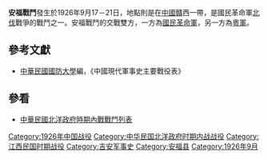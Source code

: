 {{Infobox Military Conflict|
campaign=|
image=|
caption=|
conflict=安福戰鬥|
date=1926年9月17日－21日|
place=[[中國|中國]]贛西|
result=國軍二軍攻擊粵軍所在贛西安福，兩方皆有百人以上陣亡。該城數度易手，21日，國軍始真正控制該城。|
combatant1=[[國民革命軍|國民革命軍]]二軍六師、十六團|
combatant2=粵軍| 
commander1=[[朱耀華|朱耀華]] |
commander2=[[陳修爵|陳修爵]]|
strength1=|
strength2=|
casualties1=|
casualties2=|
}}
'''安福戰鬥'''發生於1926年9月17－21日，地點則是在[[中國|中國]][[贛|贛]]西一帶，是國民革命軍[[國民革命軍北伐|北伐]]戰爭的戰鬥之一。安福戰鬥的交戰雙方，一方為[[國民革命軍|國民革命軍]]，另一方為[[粵軍|粵軍]]。
==參考文獻==
*[[中華民國|中華民國]][[國防大學_(臺灣)|國防大學]]編，《中國現代軍事史主要戰役表》
==參看==
*[[中華民國北洋政府時期內戰戰鬥列表|中華民國北洋政府時期內戰戰鬥列表]]

[[Category:1926年中国战役|Category:1926年中国战役]]
[[Category:中华民国北洋政府时期内战战役|Category:中华民国北洋政府时期内战战役]]
[[Category:江西民国时期战役|Category:江西民国时期战役]]
[[Category:吉安军事史|Category:吉安军事史]]
[[Category:安福县|Category:安福县]]
[[Category:1926年9月|Category:1926年9月]]